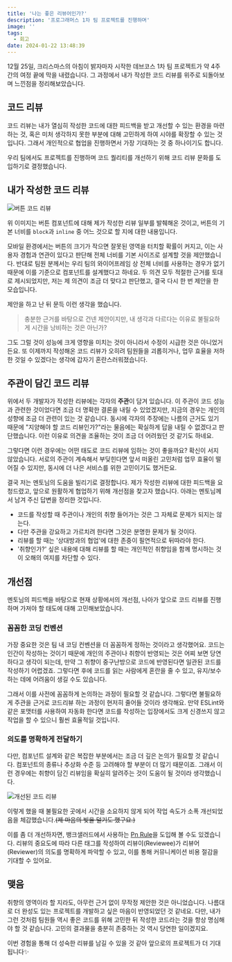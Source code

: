```yaml
---
title: '나는 좋은 리뷰어인가?'
description: '프로그래머스 1차 팀 프로젝트를 진행하며'
image: ''
tags:
  - 회고
date: 2024-01-22 13:48:39
---
```


12월 25일, 크리스마스의 아침이 밝자마자 시작한 데브코스 1차 팀 프로젝트가 약 4주 간의 여정 끝에 막을 내렸습니다. 그 과정에서 내가 작성한 코드 리뷰를 위주로 되돌아보며 느낀점을 정리해보았습니다.

## 코드 리뷰

코드 리뷰는 내가 열심히 작성한 코드에 대한 피드백을 받고 개선할 수 있는 환경을 마련하는 것, 혹은 미처 생각하지 못한 부분에 대해 고민하게 하여 시야를 확장할 수 있는 것입니다. 그래서 개인적으로 협업을 진행하면서 가장 기대하는 것 중 하나이기도 합니다.

우리 팀에서도 프로젝트를 진행하며 코드 퀄리티를 개선하기 위해 코드 리뷰 문화를 도입하기로 결정했습니다.

## 내가 작성한 코드 리뷰

![버튼 코드 리뷰](/images/code-review/button-code-review.webp)

위 이미지는 버튼 컴포넌트에 대해 제가 작성한 리뷰 일부를 발췌해온 것이고, 버튼의 기본 너비를 `block`과 `inline` 중 어느 것으로 할 지에 대한 내용입니다.

모바일 환경에서는 버튼의 크기가 작으면 잘못된 영역을 터치할 확률이 커지고, 이는 사용자 경험과 연관이 있다고 판단해 전체 너비를 기본 사이즈로 설계할 것을 제안했습니다. 반대로 팀원 분께서는 우리 팀의 와이어프레임 상 전체 너비를 사용하는 경우가 없기 때문에 이를 기준으로 컴포넌트를 설계했다고 하네요. 두 의견 모두 적절한 근거를 토대로 제시되었지만, 저는 제 의견이 조금 더 맞다고 판단했고, 결국 다시 한 번 제안을 한 모습입니다.

제안을 하고 난 뒤 문득 이런 생각을 했습니다.

> 충분한 근거를 바탕으로 건넨 제안이지만, 내 생각과 다르다는 이유로 불필요하게 시간을 낭비하는 것은 아닌가?

그도 그럴 것이 성능에 크게 영향을 미치는 것이 아니라서 수정이 시급한 것은 아니었거든요. 또 이제까지 작성해온 코드 리뷰가 오히려 팀원들을 괴롭히거나, 업무 효율을 저하한 것일 수 있겠다는 생각에 갑자기 혼란스러워졌습니다.

## 주관이 담긴 코드 리뷰

위에서 두 개발자가 작성한 리뷰에는 각자의 **주관**이 담겨 있습니다. 이 주관이 코드 성능과 관련한 것이었다면 조금 더 명확한 결론을 내릴 수 있었겠지만, 지금의 경우는 개인의 성향에 조금 더 관련이 있는 것 같습니다. 동시에 각자의 주장에는 나름의 근거도 있기 때문에 "지양해야 할 코드 리뷰인가?"라는 물음에는 확실하게 답을 내릴 수 없겠다고 판단했습니다. 이런 이유로 의견을 조율하는 것이 조금 더 어려웠던 것 같기도 하네요.

그렇다면 이런 경우에는 어떤 태도로 코드 리뷰에 임하는 것이 좋을까요? 확신이 서지 않았습니다. 서로의 주관이 계속해서 부딪힌다면 앞서 떠올린 고민처럼 업무 효율이 떨어질 수 있지만, 동시에 더 나은 서비스를 위한 고민이기도 했거든요.

결국 저는 멘토님의 도움을 빌리기로 결정합니다. 제가 작성한 리뷰에 대한 피드백을 요청드렸고, 앞으로 원활하게 협업하기 위해 개선점을 찾고자 했습니다. 아래는 멘토님께서 남겨 주신 답변을 정리한 것입니다.

- 코드를 작성할 때 주관이나 개인의 취향 들어가는 것은 그 자체로 문제가 되지는 않는다.
- 다만 주관을 강요하고 가르치려 한다면 그것은 분명한 문제가 될 것이다.
- 리뷰를 할 때는 '상대방과의 협업'에 대한 존중이 필연적으로 뒤따라야 한다.
- '취향인가?' 싶은 내용에 대해 리뷰를 할 때는 개인적인 취향임을 함께 명시하는 것이 오해의 여지를 차단할 수 있다.

## 개선점

멘토님의 피드백을 바탕으로 현재 상황에서의 개선점, 나아가 앞으로 코드 리뷰를 진행하며 가져야 할 태도에 대해 고민해보았습니다.

### 꼼꼼한 코딩 컨벤션

가장 중요한 것은 팀 내 코딩 컨벤션을 더 꼼꼼하게 정하는 것이라고 생각했어요. 코드는 인간이 작성하는 것이기 때문에 개인의 주관이나 취향이 반영되는 것은 어찌 보면 당연하다고 생각이 되는데, 만약 그 취향이 중구난방으로 코드에 반영된다면 일관된 코드를 작성하기 어렵겠죠. 그렇다면 후에 코드를 읽는 사람에게 혼란을 줄 수 있고, 유지/보수 하는 데에 어려움이 생길 수도 있습니다.

그래서 이를 사전에 꼼꼼하게 논의하는 과정이 필요할 것 같습니다. 그렇다면 불필요하게 주관을 근거로 코드리뷰 하는 과정이 현저히 줄어들 것이라 생각해요. 만약 ESLint와 같은 포맷터를 사용하여 자동화 한다면 코드를 작성하는 입장에서도 크게 신경쓰지 않고 작업을 할 수 있으니 훨씬 효율적일 것입니다.

### 의도를 명확하게 전달하기

다만, 컴포넌트 설계와 같은 복잡한 부분에서는 조금 더 깊은 논의가 필요할 것 같습니다. 컴포넌트의 종류나 추상화 수준 등 고려해야 할 부분이 더 많기 때문이죠. 그래서 이런 경우에는 취향이 담긴 리뷰임을 확실히 알려주는 것이 도움이 될 것이라 생각했습니다.

![개선된 코드 리뷰](/images/code-review/better-code-review.webp)

이렇게 했을 때 불필요한 곳에서 시간을 소요하지 않게 되어 작업 속도가 소폭 개선되었음을 체감했습니다.~~(제 마음의 빚을 덜기도 했구요.)~~

이를 좀 더 개선하자면, 뱅크샐러드에서 사용하는 [Pn Rule](https://blog.banksalad.com/tech/banksalad-code-review-culture/#%EC%BB%A4%EB%AE%A4%EB%8B%88%EC%BC%80%EC%9D%B4%EC%85%98-%EB%B9%84%EC%9A%A9%EC%9D%84-%EC%A4%84%EC%9D%B4%EA%B8%B0-%EC%9C%84%ED%95%9C-pn-%EB%A3%B0)을 도입해 볼 수도 있겠습니다. 리뷰의 중요도에 따라 다른 태그를 작성하여 리뷰이(Reviewee)가 리뷰어(Reviewer)의 의도를 명확하게 파악할 수 있고, 이를 통해 커뮤니케이션 비용 절감을 기대할 수 있어요.

## 맺음

취향의 영역이라 할 지라도, 아무런 근거 없이 무작정 제안한 것은 아니었습니다. 나름대로 더 완성도 있는 프로젝트를 개발하고 싶은 마음이 반영되었던 것 같네요. 다만, 내가 그런 것처럼 팀원들 역시 좋은 코드를 위해 고민한 뒤 작성한 코드라는 것을 항상 명심해야 할 것 같습니다. 고민의 결과물을 충분히 존중하는 것 역시 당연한 일이겠지요.

이번 경험을 통해 더 성숙한 리뷰를 남길 수 있을 것 같아 앞으로의 프로젝트가 더 기대됩니다✨
